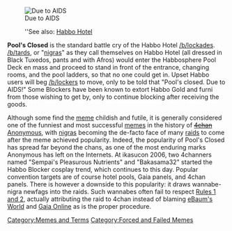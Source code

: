 [[Image:Poolsclosed.jpg|thumb|Due to AIDS]]

: ''See also: [[Habbo Hotel]]

'''Pool's Closed''' is the standard battle cry of the Habbo Hotel [[/b/]]lockades. [[/b/]]tards, or "[[nigra]]s" as they call themselves on Habbo Hotel (all dressed in Black Tuxedos, pants and with Afros) would enter the Habbosphere Pool Deck en mass and proceed to stand in front of the entrance, changing rooms, and the pool ladders, so that no one could get in. Upset Habbo users will beg [[/b/]]lockers to move, only to be told that "Pool's closed. Due to AIDS!" Some Blockers have been known to extort Habbo Gold and furni from those wishing to get by, only to continue blocking after receiving the goods.

Although some find the [[meme]] childish and futile, it is generally considered one of the funniest and most successful [[meme]]s in the history of <s>[[4chan]]</s> [[Anonymous]], with [[nigra]]s becoming the de-facto face of many [[invasions|raids]] to come after the meme achieved popularity. Indeed, the popularity of Pool's Closed has spread far beyond the chans, as one of the most enduring marks Anonymous has left on the Internets. At ikasucon 2006, two 4channers named "Sempai's Pleasurous Nutrients" and "Bakasama32" started the Habbo Blocker cosplay trend, which continues to this day. Popular convention targets are of course hotel pools, Gaia panels, and 4chan panels. There is however a downside to this popularity: it draws wannabe-nigra newfags into the raids. Such wannabes often fail to respect [[Memes#R|Rules 1 and 2]], actually attributing the raid to 4chan instead of blaming [[Invasions#eBaums World|eBaum's World]] and [[Invasions#Gaia Online|Gaia Online]] as is the proper procedure.

{{Invasions}}

[[Category:Memes and Terms]][[Category:Forced and Failed Memes]]